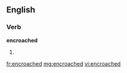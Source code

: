 ==English==

===Verb===
'''encroached'''

# {{past of|[[encroach]]}}

[[fr:encroached]]
[[mg:encroached]]
[[vi:encroached]]